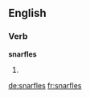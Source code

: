 ==English==

===Verb===
'''snarfles'''

# {{third-person singular of|snarfle}}

[[de:snarfles]]
[[fr:snarfles]]